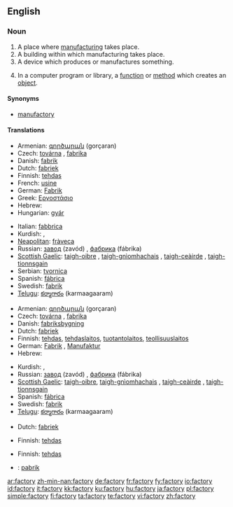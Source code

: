 ==English==

===Noun===
{{en-noun|factor|ies}}

# A place where [[manufacture|manufacturing]] takes place.
# A building within which manufacturing takes place.
# A device which produces or manufactures something.
# {{programming}} In a computer program or library, a [[function]] or [[method]] which creates an [[object]].

====Synonyms====
* [[manufactory]]

====Translations====
{{trans-top|manufacturing place}}
* Armenian: [[գործարան]] (gorçaran)
* Czech: [[továrna]] {{f}}, [[fabrika]] {{f}}
* Danish: [[fabrik]] {{c}}
* Dutch: [[fabriek]] {{f}}
* Finnish: [[tehdas]]
* French: [[usine]] {{f}}
* German: [[Fabrik]] {{f}}
* Greek: [[Εργοστάσιο]]
* Hebrew: {{he-translation|מפעל|mif`ál}} {{m}}
* Hungarian: [[gyár]]
{{trans-mid}}
* Italian: [[fabbrica]] {{f}}
* Kurdish: {{KUchar|[[کارگه‌]]}}, {{KUchar|[[کارخانه‌]]}}
* [[Neapolitan]]: [[fràveca]] {{f}}
* Russian: [[завод]] (zavód) {{m}}, [[фабрика]] (fábrika) {{f}}
* [[Scottish Gaelic]]: [[taigh-oibre]] {{m}}, [[taigh-gnìomhachais]] {{m}}, [[taigh-ceàirde]] {{m}}, [[taigh-tionnsgain]] {{m}}
* Serbian: [[tvornica]] {{f}}
* Spanish: [[fábrica]] {{f}}
* Swedish: [[fabrik]] {{c}}
* [[Telugu]]: [[కర్మాగారం]] (karmaagaaram)
{{trans-bottom}}

{{trans-top|manufacturing building}}
* Armenian: [[գործարան]] (gorçaran)
* Czech: [[továrna]] {{f}}, [[fabrika]] {{f}}
* Danish: [[fabriksbygning]] {{c}}
* Dutch: [[fabriek]] {{f}}
* Finnish: [[tehdas]], [[tehdaslaitos]], [[tuotantolaitos]], [[teollisuuslaitos]]
* German: [[Fabrik]] {{f}}, [[Manufaktur]] {{f}}
* Hebrew: {{he-translation|מפעל|mif`ál}} {{m}}
{{trans-mid}}
* Kurdish: {{KUchar|[[کارگه‌]]}}, {{KUchar|[[کارخانه‌]]}}
* Russian: [[завод]] (zavód) {{m}}, [[фабрика]] (fábrika) {{f}}
* [[Scottish Gaelic]]: [[taigh-oibre]], [[taigh-gnìomhachais]] {{m}}, [[taigh-ceàirde]] {{m}}, [[taigh-tionnsgain]] {{m}}
* Spanish: [[fábrica]] {{f}}
* Swedish: [[fabrik]] {{c}}
* [[Telugu]]: [[కర్మాగారం]] (karmaagaaram)
{{trans-bottom}}

{{trans-top|producing device}}
* Dutch: [[fabriek]] {{f}}
{{trans-mid}}
* Finnish: [[tehdas]]
{{trans-bottom}}

{{trans-top|in computing, a function or method that creates objects}}
* Finnish: [[tehdas]]
{{trans-mid}}
{{trans-bottom}}

{{checktrans}}
* {{ttbc|Indonesian}}: [[pabrik]]

[[ar:factory]]
[[zh-min-nan:factory]]
[[de:factory]]
[[fr:factory]]
[[fy:factory]]
[[io:factory]]
[[id:factory]]
[[it:factory]]
[[kk:factory]]
[[ku:factory]]
[[hu:factory]]
[[ja:factory]]
[[pl:factory]]
[[simple:factory]]
[[fi:factory]]
[[ta:factory]]
[[te:factory]]
[[vi:factory]]
[[zh:factory]]